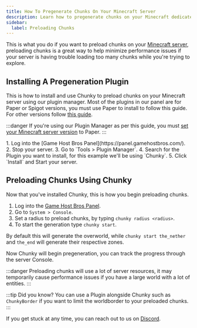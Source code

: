 ```yaml
---
title: How To Pregenerate Chunks On Your Minecraft Server
description: Learn how to pregenerate chunks on your Minecraft dedicated Server
sidebar:
  label: Preloading Chunks
---
```


This is what you do if you want to preload chunks on your [Minecraft server](https://www.gamehostbros.com/minecraft-server-hosting/), preloading chunks is a great way to help minimize performance issues if your server is having trouble loading too many chunks while you're trying to explore.

## Installing A Pregeneration Plugin

This is how to install and use Chunky to preload chunks on your Minecraft server using our plugin manager. Most of the plugins in our panel are for Paper or Spigot versions, you must use Paper to install to follow this guide. For other versions follow [this guide](/games/minecraft/installing-plugins/#manually-installing-most-plugins).

:::danger
If you're using our Plugin Manager as per this guide, you must [set your Minecraft server version](/games/minecraft/changing-versions/) to Paper.
:::

<Steps>
  1. Log into the [Game Host Bros Panel](https://panel.gamehostbros.com/).
  2. Stop your server.
  3. Go to `Tools > Plugin Manager`.
  4. Search for the Plugin you want to install, for this example we'll be using `Chunky`.
  5. Click `Install` and Start your server.
</Steps>

## Preloading Chunks Using Chunky

Now that you've installed Chunky, this is how you begin preloading chunks.
<Steps>
  1. Log into the [Game Host Bros Panel](https://panel.gamehostbros.com/).
  2. Go to `System > Console`.
  3. Set a radius to preload chunks, by typing `chunky radius <radius>`.
  4. To start the generation type `chunky start`.
</Steps>

By default this will generate the overworld, while `chunky start the_nether` and `the_end` will generate their respective zones.
 
Now Chunky will begin pregeneration, you can track the progress through the server Console.

:::danger
Preloading chunks will use a lot of server resources, it may temporarily cause performance issues if you have a large world with a lot of entities.
:::

:::tip
Did you know? You can use a Plugin alongside Chunky such as `ChunkyBorder` if you want to limit the worldborder to your preloaded chunks.
:::

If you get stuck at any time, you can reach out to us on [Discord](https://discord.gg/FN4XgbAwzr).
